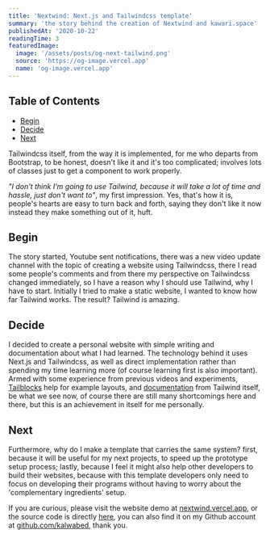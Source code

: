 ```yaml
---
title: 'Nextwind: Next.js and Tailwindcss template'
summary: 'the story behind the creation of Nextwind and kawari.space'
publishedAt: '2020-10-22'
readingTime: 3
featuredImage:
  image: '/assets/posts/og-next-tailwind.png'
  source: 'https://og-image.vercel.app'
  name: 'og-image.vercel.app'
---
```


## Table of Contents

- [Begin](#begin)
- [Decide](#decide)
- [Next](#next)

Tailwindcss itself, from the way it is implemented, for me who departs from Bootstrap, to be honest, doesn't like it and it's too complicated; involves lots of classes just to get a component to work properly.

_"I don't think I'm going to use Tailwind, because it will take a lot of time and hassle, just don't want to"_, my first impression. Yes, that's how it is, people's hearts are easy to turn back and forth, saying they don't like it now instead they make something out of it, huft.

## Begin

The story started, Youtube sent notifications, there was a new video update channel with the topic of creating a website using Tailwindcss, there I read some people's comments and from there my perspective on Tailwindcss changed immediately, so I have a reason why I should use Tailwind, why I have to start. Initially I tried to make a static website, I wanted to know how far Tailwind works. The result? Tailwind is amazing.

## Decide

I decided to create a personal website with simple writing and documentation about what I had learned. The technology behind it uses Next.js and Tailwindcss, as well as direct implementation rather than spending my time learning more (of course learning first is also important). Armed with some experience from previous videos and experiments, [Tailblocks](https://mertjf.github.io/tailblocks/) help for example layouts, and [documentation](https://tailwindcss.com/docs/installation) from Tailwind itself, be what we see now, of course there are still many shortcomings here and there, but this is an achievement in itself for me personally.

## Next

Furthermore, why do I make a template that carries the same system? first, because it will be useful for my next projects, to speed up the prototype setup process; lastly, because I feel it might also help other developers to build their websites, because with this template developers only need to focus on developing their programs without having to worry about the 'complementary ingredients' setup.

If you are curious, please visit the website demo at [nextwind.vercel.app](https://nextwind.vercel.app), or the source code is directly [here](https://github.com/kalwabed/nextwind), you can also find it on my Github account at [github.com/kalwabed](https://github.com/kalwabed), thank you.
